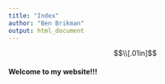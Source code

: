 ```yaml
---
title: "Index"
author: "Ben Brikman"
output: html_document
---
```


$$\\[.01in]$$

#### Welcome to my website!!!